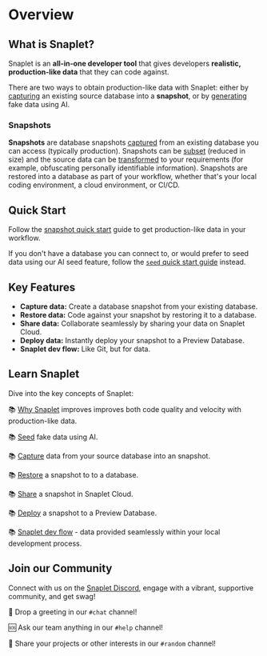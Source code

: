
# Overview

## What is Snaplet?

Snaplet is an **all-in-one developer tool** that gives developers **realistic, production-like data** that they can code against.

There are two ways to obtain production-like data with Snaplet: either by [capturing](/snapshots/core-concepts/capture) an existing source database into a **snapshot**, or by [generating](/seed/core-concepts) fake data using AI.

### Snapshots
**Snapshots** are database snapshots [captured](/snapshots/core-concepts/capture) from an existing database you can access (typically production). Snapshots can be [subset](/snapshots/core-concepts/capture) (reduced in size) and the source data can be [transformed](/snapshots/core-concepts/capture) to your requirements (for example, obfuscating personally identifiable information). Snapshots are restored into a database as part of your workflow, whether that's your local coding environment, a cloud environment, or CI/CD.

## Quick Start
Follow the [snapshot quick start](/getting-started/quick-start/snapshot) guide to get production-like data in your workflow.

If you don't have a database you can connect to, or would prefer to seed data using our AI seed feature, follow the [`seed` quick start guide](/getting-started/quick-start/seed) instead.

## Key Features

- **Capture data:** Create a database snapshot from your existing database.
- **Restore data:** Code against your snapshot by restoring it to a database.
- **Share data:** Collaborate seamlessly by sharing your data on Snaplet Cloud.
- **Deploy data:** Instantly deploy your snapshot to a Preview Database.
- **Snaplet dev flow:** Like Git, but for data.

## Learn Snaplet

Dive into the key concepts of Snaplet:

📚 [Why Snaplet](/core-concepts/why-snaplet) improves improves both code quality and velocity with production-like data.

📚 [Seed](/core-concepts/seed) fake data using AI.

📚 [Capture](/core-concepts/capture) data from your source database into an snapshot.

📚 [Restore](/core-concepts/restore) a snapshot to to a database.

📚 [Share](/core-concepts/share) a snapshot in Snaplet Cloud.

📚 [Deploy](/core-concepts/deploy) a snapshot to a Preview Database.

📚 [Snaplet dev flow](/core-concepts/snaplet-dev-flow) - data provided seamlessly within your local development process.

## Join our Community

Connect with us on the [Snaplet Discord](https://app.snaplet.dev/chat), engage with a vibrant, supportive community, and get swag!

💬 Drop a greeting in our `#chat` channel!

🆘 Ask our team anything in our `#help` channel!

🤪 Share your projects or other interests in our `#random` channel!
